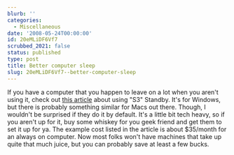 ```yaml
---
blurb: ''
categories:
  - Miscellaneous
date: '2008-05-24T00:00:00'
id: 20eMLiDF6Vf7
scrubbed_2021: false
status: published
type: post
title: Better computer sleep
slug: 20eMLiDF6Vf7--better-computer-sleep
---
```


If you have a computer that you happen to leave on a lot when you
aren't using it, check out
[this article](http://www.exoid.com/?page_id=47) about using "S3"
Standby. It's for Windows, but there is probably something similar
for Macs out there. Though, I wouldn't be surprised if they do it
by default. It's a little bit tech heavy, so if you aren't up for
it, buy some whiskey for you geek friend and get them to set it up
for ya. The example cost listed in the article is about $35/month
for an always on computer. Now most folks won't have machines that
take up quite that much juice, but you can probably save at least a
few bucks.

